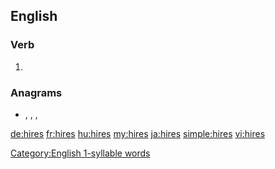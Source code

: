 {{also|hi-res|híres}}
==English==
[[Category:English 1-syllable words]]


===Verb===
{{head|en|verb form}}

# {{en-third-person singular of|hire}}

===Anagrams===
* {{l|en|heirs}}, {{l|en|Sheri}}, {{l|en|shier}}, {{l|en|shire}}

[[de:hires]]
[[fr:hires]]
[[hu:hires]]
[[my:hires]]
[[ja:hires]]
[[simple:hires]]
[[vi:hires]]
